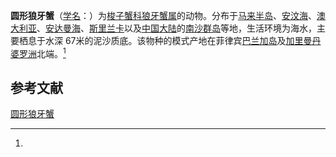 {{Speciesbox
| name = 圆形狼牙蟹
| status = 
| status_system = 
| image = 
| genus = Lupocyclus
| species = rotundatus
| authority = (Adams et White, 1848)<ref name='id11697'>{{cite web| url =http://www.bioinfo.cn/db05/BjdwSpecies.php?action=view&id=11697| title =圆形狼牙蟹| work =《中国动物物种编目数据库》| publisher =中国科学院微生物研究所| author =中国科学院动物研究所| accessdate =2009-04-28| deadurl =yes| archiveurl =https://web.archive.org/web/20160305012128/http://www.bioinfo.cn/db05/BjdwSpecies.php?action=view&id=11697| archivedate =2016-03-05}}</ref>
}}

'''圆形狼牙蟹'''（[[学名|学名]]：{{lang|la|''Lupocyclus rotundatus''}}）为[[梭子蟹科|梭子蟹科]][[狼牙蟹属|狼牙蟹属]]的动物。分布于[[马来半岛|马来半岛]]、[[安汶海|安汶海]]、[[澳大利亚|澳大利亚]]、[[安达曼海|安达曼海]]、[[斯里兰卡|斯里兰卡]]以及[[中国大陆|中国大陆]]的[[南沙群岛|南沙群岛]]等地，生活环境为海水，主要栖息于水深 67米的泥沙质底。该物种的模式产地在菲律宾[[巴兰加岛|巴兰加岛]]及[[加里曼丹|加里曼丹]][[婆罗洲|婆罗洲]]北端。<ref name='id11697'/>

== 参考文献 ==
{{reflist}}

{{Wikispecies|Lupocyclus rotundatus}}
{{Taxonbar|from=Q13776418}}

[[Category:狼牙蟹属|圆形狼牙蟹]]


{{螃蟹小作品}}